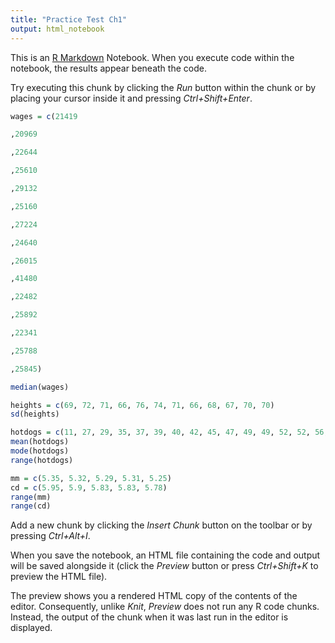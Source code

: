 ```yaml
---
title: "Practice Test Ch1"
output: html_notebook
---
```


This is an [R Markdown](http://rmarkdown.rstudio.com) Notebook. When you execute code within the notebook, the results appear beneath the code. 

Try executing this chunk by clicking the *Run* button within the chunk or by placing your cursor inside it and pressing *Ctrl+Shift+Enter*. 

```r
wages = c(21419

,20969

,22644

,25610

,29132

,25160

,27224

,24640

,26015

,41480

,22482

,25892

,22341

,25788

,25845)

median(wages)

```
```r
heights = c(69, 72, 71, 66, 76, 74, 71, 66, 68, 67, 70, 70)
sd(heights)
```
```r
hotdogs = c(11, 27, 29, 35, 37, 39, 40, 42, 45, 47, 49, 49, 52, 52, 56, 64, 67, 71)
mean(hotdogs)
mode(hotdogs)
range(hotdogs)
```
```r
mm = c(5.35, 5.32, 5.29, 5.31, 5.25)
cd = c(5.95, 5.9, 5.83, 5.83, 5.78)
range(mm)
range(cd)
```

Add a new chunk by clicking the *Insert Chunk* button on the toolbar or by pressing *Ctrl+Alt+I*.

When you save the notebook, an HTML file containing the code and output will be saved alongside it (click the *Preview* button or press *Ctrl+Shift+K* to preview the HTML file).

The preview shows you a rendered HTML copy of the contents of the editor. Consequently, unlike *Knit*, *Preview* does not run any R code chunks. Instead, the output of the chunk when it was last run in the editor is displayed.
